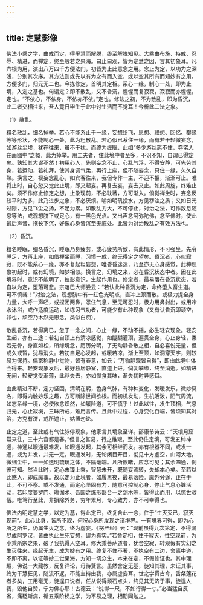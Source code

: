 ```yaml
---
---
---
```

title: 定慧影像
---




佛法小乘之学，由戒而定，得乎慧而解脱，终至解脱知见。大乘由布施、持戒、忍辱、精进，而禅定，终至般若之果海。曰止曰观，皆为定慧之因，言其初象耳。凡六根为用，演出八万四千方便法门，初皆为止此意念之用。念止为定，以功力之深浅，分别其次序。其方法则或先以有为之有而入空，或以空其所有而知妙有之用。方便多门，归元无二也。今拣修定，首明其定相。系心一缘，制心一处，即为止境，入定之基也。何谓定？即不散乱，又不昏沉，惺惺而复寂寂，寂寂而亦惺惺，定也。“不依心，不依身，不依亦不依。”定也。修法之初，不为散乱，即为昏沉，此二者交相往来，吾人竟日毕生于此中讨生活而不觉耳！今析此二法之象。

（1）散乱。

粗名散乱，细名掉举。若心不能系止于一缘，妄想纷飞，思想、联想、回忆、攀缘等等形状，不能制心一处，此为粗散乱。若心似已系住一缘，而有若干轻微妄念，如游丝尘埃，犹在往来，虽不干扰，而终为缠眠，此如“多少游丝羁不住，卷帘人在画图中”之概，此为掉举。用工夫者，住此境中者至多，不识不知，自谓已得定矣。孰知其大谬不然！初用心人，先则妄念不止，心乱气浮，不得安静，可先劳其身，若运动，若礼拜，使其身调气柔，再行上座，但不随妄念，只住一缘，久久自熟。换言之，视妄念乱心，如宾客往来，我但专作一主，不迎不拒，渐渐可止。唯将止时，自心忽又觉此止境，即又起妄。再复去妄，妄去又止。如此周旋，终难止矣。须不作修止修定之想，止象现前，不必耽著，方可渐入。倘觉禅坐时，妄念反较平时为多，此乃进步之象，不必厌烦。喻如明矾投水，方见秽浊之质；又如日光过隙，方见飞尘之扬，不足为累。如散乱力大，不可停止，对治之法，可作数息随息等法，或观想脐下或足心，有一黑色光点。又出声念阿弥陀佛，念至佛时，使此最后声音，拖长下沉，好像心身皆沉至无底处。此皆为对治散乱之有效方法也。

（2）昏沉。

粗名睡眠，细名昏沉，睡眠乃身疲劳，或心疲劳所致，有此情形，不可强坐。先令睡足，方再上座，如借禅坐而睡，习惯一成，终无得定之望矣。昏沉者，心似寂寂，既不能系心一缘，亦不复起粗妄想，唯昏昏迷迷，乃至亦无心身感觉，此种现象初起时，或有幻境，如梦相似。换言之，幻境之来，必在昏沉状态中者。因在此境界时，意识不能明了，独影意识，生起作用也。修定者，最易落在昏沉状态，若自以为定，堕落可悲。宗喀巴大师尝云：“若认此种昏沉为定，命终堕入畜生道。可不慎哉！”对治之法，观想脐中有一红色光明点，直冲上顶而散。或极力提全身力量，大呼一声呸，或捏闭两鼻，忍住气息，至无可忍时，极力用鼻射出，或用冷水沐浴，或作适度运动，如练习气功者，可能少有此种现象（又有认昏沉即顽空，非也，顽空乃木然无思念，类似白痴）。

散乱昏沉，若得离已，忽于一念之间，心止一缘，不动不摇，必生轻安现象。轻安生起，亦有二途：若初自顶上有清凉感觉，如醍醐灌顶，遍贯全身，心止身轻，柔若无骨，身直如松，所缘境念，历历分明，了无动静昏散之相，自必喜悦无量，但或久或暂，犹易消失。若初自足心发起，或暖若凉，渐上至顶，如洞穿天宇，则较易为保持。儒家称静中觉物，皆有春意，如云：“万物静观皆自得”，即由此境中体会得来。轻安现象发后，最好独居静室，直道上进。倘复攀缘，终至消逝。如精进无间，轻安觉受渐薄，此非失去，亦如惯食其味，渐失初时异感耳。

由此精进不断，定力坚固，清明在躬，色身气脉，有种种变化，发暖发乐，微妙莫名，即得内触妙乐之趣，方可断除世间欲根。而初机发动，生机活泼，阳气周流，如忘系缘一境，必使欲念炽然，如履险道，可不慎乎！过此以往，发生顶相，气息归元，心止寂境，三昧所戒，难用言传。且此中过程，心身变化百端，皆须知其对治，方克有济，戒所遮止，姑置勿论。

止定之道，至此或有气住脉停现象，他家言其境象至详。邵康节诗云：“天根月窟常来往，三十六宫都是春。”但言之甚易，行之维艰。至此仍住定境，可发五种神通，神通以眼通最难发，如眼通发起，其余可相继而发。亦有根器不同，或发一通，或为并发，并无一定。眼通发时，无论闭目开目，彻见十方虚空，山河大地，微细尘中，一一如透明琉璃之体，不隔毫端。凡所欲睹，应念可见；其余四通，例彼可知。然当此时，定心未臻上乘，智慧未开，既随妄流转，失却本心矣。至若以此惑人，即成魔事。故以定为止境者，如履黑夜，最易落险。魔外分途，正在于此，不可不察。或不发通，而定心坚固有力，随意可控制心身，停止气息心脏活动，若印度婆罗门、瑜伽术、吾国之炼形器合一之剑术等，皆得此而用，以惊世骇俗。唯笃行至此，非摒除外务，穷年累月，专心致力，亦不可幸得也。

佛法内明定慧之学，以定为基，得此定已，终复舍此一念，住于“生灭灭已，寂灭现前”。此心此身，皆所不取，何况心身所发现之诸境界。一有境界可得，即为心所之所生，仍属生灭之念，终为虚妄。《楞严经》云：“现前虽得九次第定，不得漏尽成阿罗汉，皆由执此生死妄想，误为真实。”若舍定相，住于寂灭，性空现前，为小乘所宗之果，破了我执得人空耳。修大乘菩萨道者，犹舍空寂，转观假有实幻之生灭往来，缘起无生，成为妙有之用。终复不住不著，不执空有二边，舍离中道，不即不离，以证等妙二觉果海，方知一切众生，本来在定，不假修证也。其中理趣，佛说一大藏教，反复详论，毋待赘言。虽然舍定无基，徒知其理，未证其事，终为干慧狂见，随流不返，不能主持由我，亦属虚妄耳。世之学贯古今，舌粲莲花者多矣，工用毫无，徒逞口说者，任从说得顽石点头，终见其无济于事，徒逞人我，毁他自赞，宁为佛心耶！古德云：“说得一尺，不如行得一寸。”必当猛自反省，痛砭斯病，循五乘阶梯之学，为不易之理，相期同勉之。